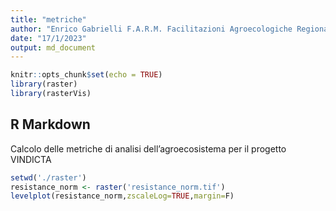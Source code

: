 ```yaml
---
title: "metriche"
author: "Enrico Gabrielli F.A.R.M. Facilitazioni Agroecologiche Regionali Mobili"
date: "17/1/2023"
output: md_document
---
```


```r
knitr::opts_chunk$set(echo = TRUE)
library(raster)
library(rasterVis)
```

## R Markdown

Calcolo delle metriche di analisi dell'agroecosistema per il progetto VINDICTA

```r
setwd('./raster')
resistance_norm <- raster('resistance_norm.tif')
levelplot(resistance_norm,zscaleLog=TRUE,margin=F)
```

